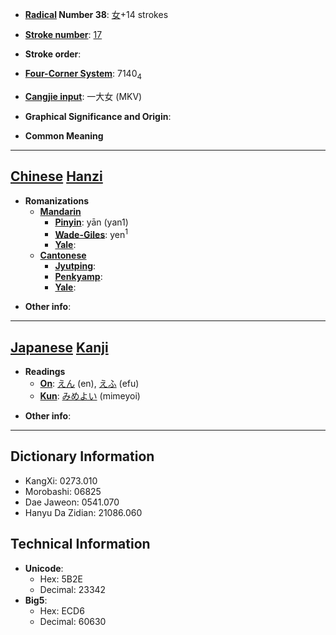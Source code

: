 * '''[[Wiktionary:Chinese radical index| Radical]] Number 38''': [[Wiktionary:Chinese radical index 女|女]]+14 strokes

* '''[[Wiktionary:Chinese total strokes index|Stroke number]]''': [[Wiktionary:Chinese total strokes index 17|17]]

* '''Stroke order''': 

* '''[[Wiktionary:Chinese four corner index|Four-Corner System]]''': 7140<sub>4</sub>

* '''[[Wiktionary:Chinese Cangjie index|Cangjie input]]''': 一大女 (MKV)

* '''Graphical Significance and Origin''': 

* '''Common Meaning'''

----

== [[Chinese]] [[Hanzi]] ==

* '''Romanizations'''
** '''[[Mandarin]]'''
*** '''[[Pinyin]]''': yān (yan1)
*** '''[[Wade-Giles]]''': yen<sup>1</sup>
*** '''[[Yale]]''': 
** '''[[Cantonese]]'''
*** '''[[Jyutping]]''':
*** '''[[Penkyamp]]''': 
*** '''[[Yale]]''': 

* '''Other info''': 

----

== [[Japanese]] [[Kanji]] ==

* '''Readings'''
** '''[[On]]''': [[えん]] (en), [[えふ]] (efu)
** '''[[Kun]]''': [[みめよい]] (mimeyoi)

* '''Other info''':  

----

== Dictionary Information ==

* KangXi: 0273.010
* Morobashi: 06825
* Dae Jaweon: 0541.070
* Hanyu Da Zidian: 21086.060

== Technical Information ==

* '''Unicode''':
** Hex: 5B2E
** Decimal: 23342
* '''Big5''':
** Hex: ECD6
** Decimal: 60630